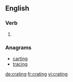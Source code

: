 ==English==

===Verb===
{{head|en|present participle}}

# {{present participle of|crate|lang=en}}

===Anagrams===
* [[carting#English|carting]]
* [[tracing#English|tracing]]

[[de:crating]]
[[fr:crating]]
[[vi:crating]]
